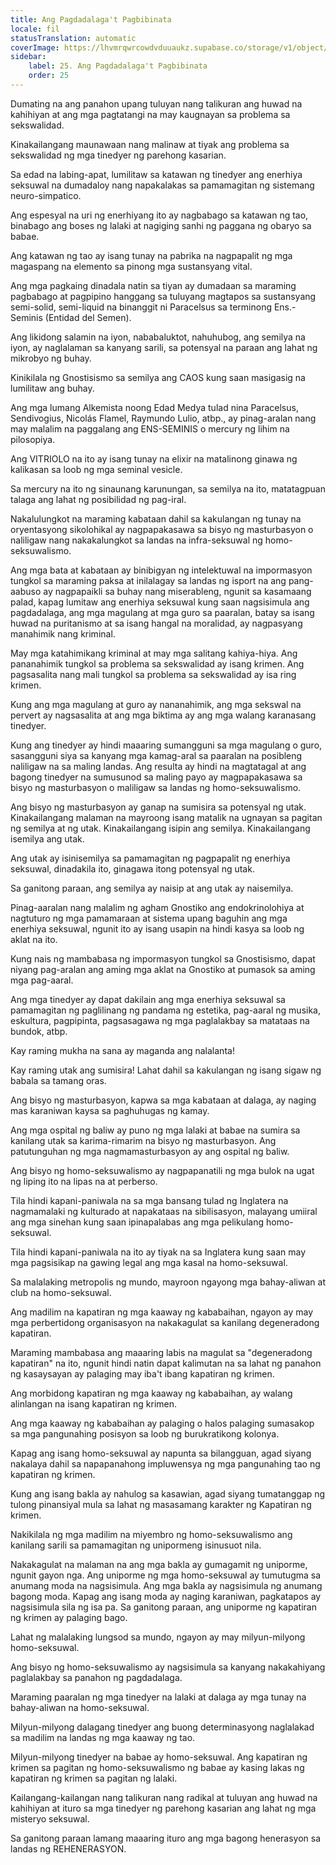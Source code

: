 ```yaml
---
title: Ang Pagdadalaga't Pagbibinata
locale: fil
statusTranslation: automatic
coverImage: https://lhvmrqwrcowdvduuaukz.supabase.co/storage/v1/object/public/strapi-uploads/small_cover-educacion-fundamental.webp-2d51a7828a2b1309555be27f7e2a61a0.webp
sidebar:
    label: 25. Ang Pagdadalaga't Pagbibinata
    order: 25
---
```

Dumating na ang panahon upang tuluyan nang talikuran ang huwad na kahihiyan at ang mga pagtatangi na may kaugnayan sa problema sa sekswalidad.

Kinakailangang maunawaan nang malinaw at tiyak ang problema sa sekswalidad ng mga tinedyer ng parehong kasarian.

Sa edad na labing-apat, lumilitaw sa katawan ng tinedyer ang enerhiya seksuwal na dumadaloy nang napakalakas sa pamamagitan ng sistemang neuro-simpatico.

Ang espesyal na uri ng enerhiyang ito ay nagbabago sa katawan ng tao, binabago ang boses ng lalaki at nagiging sanhi ng paggana ng obaryo sa babae.

Ang katawan ng tao ay isang tunay na pabrika na nagpapalit ng mga magaspang na elemento sa pinong mga sustansyang vital.

Ang mga pagkaing dinadala natin sa tiyan ay dumadaan sa maraming pagbabago at pagpipino hanggang sa tuluyang magtapos sa sustansyang semi-solid, semi-liquid na binanggit ni Paracelsus sa terminong Ens.-Seminis (Entidad del Semen).

Ang likidong salamin na iyon, nababaluktot, nahuhubog, ang semilya na iyon, ay naglalaman sa kanyang sarili, sa potensyal na paraan ang lahat ng mikrobyo ng buhay.

Kinikilala ng Gnostisismo sa semilya ang CAOS kung saan masigasig na lumilitaw ang buhay.

Ang mga lumang Alkemista noong Edad Medya tulad nina Paracelsus, Sendivogius, Nicolás Flamel, Raymundo Lulio, atbp., ay pinag-aralan nang may malalim na paggalang ang ENS-SEMINIS o mercury ng lihim na pilosopiya.

Ang VITRIOLO na ito ay isang tunay na elixir na matalinong ginawa ng kalikasan sa loob ng mga seminal vesicle.

Sa mercury na ito ng sinaunang karunungan, sa semilya na ito, matatagpuan talaga ang lahat ng posibilidad ng pag-iral.

Nakalulungkot na maraming kabataan dahil sa kakulangan ng tunay na oryentasyong sikolohikal ay nagpapakasawa sa bisyo ng masturbasyon o naliligaw nang nakakalungkot sa landas na infra-seksuwal ng homo-seksuwalismo.

Ang mga bata at kabataan ay binibigyan ng intelektuwal na impormasyon tungkol sa maraming paksa at inilalagay sa landas ng isport na ang pang-aabuso ay nagpapaikli sa buhay nang miserableng, ngunit sa kasamaang palad, kapag lumitaw ang enerhiya seksuwal kung saan nagsisimula ang pagdadalaga, ang mga magulang at mga guro sa paaralan, batay sa isang huwad na puritanismo at sa isang hangal na moralidad, ay nagpasyang manahimik nang kriminal.

May mga katahimikang kriminal at may mga salitang kahiya-hiya. Ang pananahimik tungkol sa problema sa sekswalidad ay isang krimen. Ang pagsasalita nang mali tungkol sa problema sa sekswalidad ay isa ring krimen.

Kung ang mga magulang at guro ay nananahimik, ang mga sekswal na pervert ay nagsasalita at ang mga biktima ay ang mga walang karanasang tinedyer.

Kung ang tinedyer ay hindi maaaring sumangguni sa mga magulang o guro, sasangguni siya sa kanyang mga kamag-aral sa paaralan na posibleng naliligaw na sa maling landas. Ang resulta ay hindi na magtatagal at ang bagong tinedyer na sumusunod sa maling payo ay magpapakasawa sa bisyo ng masturbasyon o maliligaw sa landas ng homo-seksuwalismo.

Ang bisyo ng masturbasyon ay ganap na sumisira sa potensyal ng utak. Kinakailangang malaman na mayroong isang matalik na ugnayan sa pagitan ng semilya at ng utak. Kinakailangang isipin ang semilya. Kinakailangang isemilya ang utak.

Ang utak ay isinisemilya sa pamamagitan ng pagpapalit ng enerhiya seksuwal, dinadakila ito, ginagawa itong potensyal ng utak.

Sa ganitong paraan, ang semilya ay naisip at ang utak ay naisemilya.

Pinag-aaralan nang malalim ng agham Gnostiko ang endokrinolohiya at nagtuturo ng mga pamamaraan at sistema upang baguhin ang mga enerhiya seksuwal, ngunit ito ay isang usapin na hindi kasya sa loob ng aklat na ito.

Kung nais ng mambabasa ng impormasyon tungkol sa Gnostisismo, dapat niyang pag-aralan ang aming mga aklat na Gnostiko at pumasok sa aming mga pag-aaral.

Ang mga tinedyer ay dapat dakilain ang mga enerhiya seksuwal sa pamamagitan ng paglilinang ng pandama ng estetika, pag-aaral ng musika, eskultura, pagpipinta, pagsasagawa ng mga paglalakbay sa matataas na bundok, atbp.

Kay raming mukha na sana ay maganda ang nalalanta!

Kay raming utak ang sumisira! Lahat dahil sa kakulangan ng isang sigaw ng babala sa tamang oras.

Ang bisyo ng masturbasyon, kapwa sa mga kabataan at dalaga, ay naging mas karaniwan kaysa sa paghuhugas ng kamay.

Ang mga ospital ng baliw ay puno ng mga lalaki at babae na sumira sa kanilang utak sa karima-rimarim na bisyo ng masturbasyon. Ang patutunguhan ng mga nagmamasturbasyon ay ang ospital ng baliw.

Ang bisyo ng homo-seksuwalismo ay nagpapanatili ng mga bulok na ugat ng liping ito na lipas na at perberso.

Tila hindi kapani-paniwala na sa mga bansang tulad ng Inglatera na nagmamalaki ng kulturado at napakataas na sibilisasyon, malayang umiiral ang mga sinehan kung saan ipinapalabas ang mga pelikulang homo-seksuwal.

Tila hindi kapani-paniwala na ito ay tiyak na sa Inglatera kung saan may mga pagsisikap na gawing legal ang mga kasal na homo-seksuwal.

Sa malalaking metropolis ng mundo, mayroon ngayong mga bahay-aliwan at club na homo-seksuwal.

Ang madilim na kapatiran ng mga kaaway ng kababaihan, ngayon ay may mga perbertidong organisasyon na nakakagulat sa kanilang degeneradong kapatiran.

Maraming mambabasa ang maaaring labis na magulat sa "degeneradong kapatiran" na ito, ngunit hindi natin dapat kalimutan na sa lahat ng panahon ng kasaysayan ay palaging may iba't ibang kapatiran ng krimen.

Ang morbidong kapatiran ng mga kaaway ng kababaihan, ay walang alinlangan na isang kapatiran ng krimen.

Ang mga kaaway ng kababaihan ay palaging o halos palaging sumasakop sa mga pangunahing posisyon sa loob ng burukratikong kolonya.

Kapag ang isang homo-seksuwal ay napunta sa bilangguan, agad siyang nakalaya dahil sa napapanahong impluwensya ng mga pangunahing tao ng kapatiran ng krimen.

Kung ang isang bakla ay nahulog sa kasawian, agad siyang tumatanggap ng tulong pinansiyal mula sa lahat ng masasamang karakter ng Kapatiran ng krimen.

Nakikilala ng mga madilim na miyembro ng homo-seksuwalismo ang kanilang sarili sa pamamagitan ng unipormeng isinusuot nila.

Nakakagulat na malaman na ang mga bakla ay gumagamit ng uniporme, ngunit gayon nga. Ang uniporme ng mga homo-seksuwal ay tumutugma sa anumang moda na nagsisimula. Ang mga bakla ay nagsisimula ng anumang bagong moda. Kapag ang isang moda ay naging karaniwan, pagkatapos ay nagsisimula sila ng isa pa. Sa ganitong paraan, ang uniporme ng kapatiran ng krimen ay palaging bago.

Lahat ng malalaking lungsod sa mundo, ngayon ay may milyun-milyong homo-seksuwal.

Ang bisyo ng homo-seksuwalismo ay nagsisimula sa kanyang nakakahiyang paglalakbay sa panahon ng pagdadalaga.

Maraming paaralan ng mga tinedyer na lalaki at dalaga ay mga tunay na bahay-aliwan na homo-seksuwal.

Milyun-milyong dalagang tinedyer ang buong determinasyong naglalakad sa madilim na landas ng mga kaaway ng tao.

Milyun-milyong tinedyer na babae ay homo-seksuwal. Ang kapatiran ng krimen sa pagitan ng homo-seksuwalismo ng babae ay kasing lakas ng kapatiran ng krimen sa pagitan ng lalaki.

Kailangang-kailangan nang talikuran nang radikal at tuluyan ang huwad na kahihiyan at ituro sa mga tinedyer ng parehong kasarian ang lahat ng mga misteryo seksuwal.

Sa ganitong paraan lamang maaaring ituro ang mga bagong henerasyon sa landas ng REHENERASYON.

